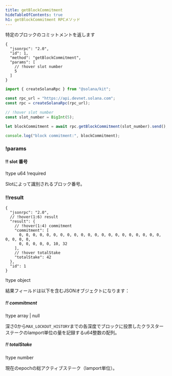 ```yaml
---
title: getBlockCommitment
hideTableOfContents: true
h1: getBlockCommitment RPCメソッド
---
```


特定のブロックのコミットメントを返します

<APIMethod>

```jsonc !!request curl
{
  "jsonrpc": "2.0",
  "id": 1,
  "method": "getBlockCommitment",
  "params": [
    // !hover slot number
    5
  ]
}
```

```ts !!request title="Kit"
import { createSolanaRpc } from "@solana/kit";

const rpc_url = "https://api.devnet.solana.com";
const rpc = createSolanaRpc(rpc_url);

// !hover slot number
const slot_number = BigInt(5);

let blockCommitment = await rpc.getBlockCommitment(slot_number).send();

console.log("block commitment:", blockCommitment);
```

### !params

#### !! slot 番号

!type u64 !required

Slotによって識別されるブロック番号。

### !!result

```jsonc !response
{
  "jsonrpc": "2.0",
  // !hover(1:6) result
  "result": {
    // !hover(1:4) commitment
    "commitment": [
      0, 0, 0, 0, 0, 0, 0, 0, 0, 0, 0, 0, 0, 0, 0, 0, 0, 0, 0, 0, 0, 0, 0, 0, 0,
      0, 0, 0, 0, 0, 10, 32
    ],
    // !hover totalStake
    "totalStake": 42
  },
  "id": 1
}
```

!type object

結果フィールドは以下を含むJSONオブジェクトになります：

##### !! commitment

!type array | null

深さ0から`MAX_LOCKOUT_HISTORY`までの各深度でブロックに投票したクラスターステークのlamport単位の量を記録するu64整数の配列。

##### !! totalStake

!type number

現在のepochの総アクティブステーク（lamport単位）。

</APIMethod>
